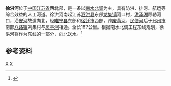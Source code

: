 '''徐洪河'''位于[[中国|中国]][[江苏省|江苏省]]西北部，是一条以[[南水北调|南水北调]]为主，具有防洪、排涝、航运等综合效益的人工河道。徐洪河南起江苏[[泗洪县|泗洪县]]东部[[龙集镇_(泗洪县)|龙集镇]]河口村，[[洪泽湖|洪泽湖]]顾勒河口，沿[[安河_(洪泽湖)|安河]]故道向北，经[[睢宁县|睢宁县]]东部和[[宿迁市|宿迁市]]西部，跨[[废黄河|废黄河]]、[[民便河|民便河]]后于[[邳州市|邳州市]]南部[[八路镇|八路镇]]刘集村与[[房亭河|房亭河]]相通。全长187公里。根据南水北调工程东线规划，徐洪河将作为东线的一部分，向北送水。<ref name="中国河湖大典">{{cite book zh |author=《中国河湖大典》编纂委员会 |title=《中国河湖大典·淮河卷》 |format=M |edition=1 |location=北京 |publisher=中国水利水电出版社 |date=2010年9月 |pages=122页 |id= ISBN 978-7-5084-7953-8}}</ref>
==参考资料==
{{reflist}}
{{淮河}}
[[Category:淮河水系|X]]
[[Category:江苏河流|X]]